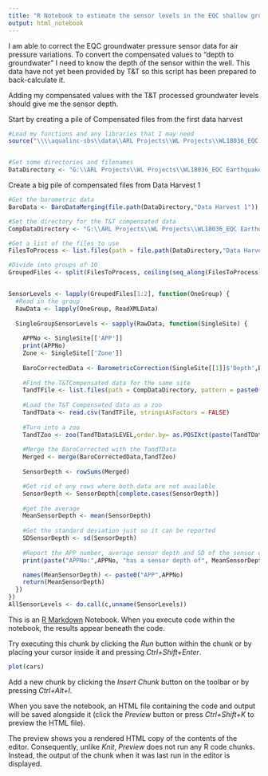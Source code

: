 ```yaml
---
title: "R Notebook to estimate the sensor levels in the EQC shallow groundwater network"
output: html_notebook
---
```


I am able to correct the EQC groundwater pressure sensor data for air pressure variations.
To convert the compensated values to "depth to groundwater" I need to know the depth of the sensor within the well.
This data have not yet been provided by T&T so this script has been prepared to back-calculate it.

Adding my compensated values with the T&T processed groundwater levels should give me the sensor depth.

Start by creating a pile of Compensated files from the first data harvest
```r
#Load my functions and any libraries that I may need
source("\\\\aqualinc-sbs\\data\\ARL Projects\\WL Projects\\WL18036_EQC Earthquake Commission\\R\\Auto-groundwater-data-processor\\GWProcessingFunctions.R")


#Set some directories and filenames
DataDirectory <- "G:\\ARL Projects\\WL Projects\\WL18036_EQC Earthquake Commission\\Data\\HighResolutionData\\FromT_T_January2019\\DH1 - DH4\\DH1-DH4 Raw"

```


Create a big pile of compensated files from Data Harvest 1
```r
#Get the barometric data
BaroData <- BaroDataMerging(file.path(DataDirectory,"Data Harvest 1"))

#Set the directory for the T&T compensated data
CompDataDirectory <- "G:\\ARL Projects\\WL Projects\\WL18036_EQC Earthquake Commission\\Data\\HighResolutionData\\Combined_Sept16_Sept18"

#Get a list of the files to use
FilesToProcess <- list.files(path = file.path(DataDirectory,"Data Harvest 1"), pattern = '[1-9][0-9,_]*\\.xle$', recursive = TRUE, full.names = TRUE)

#Divide into groups of 10
GroupedFiles <- split(FilesToProcess, ceiling(seq_along(FilesToProcess)/10))


SensorLevels <- lapply(GroupedFiles[1:2], function(OneGroup) {
  #Read in the group
  RawData <- lapply(OneGroup, ReadXMLData)
  
  SingleGroupSensorLevels <- sapply(RawData, function(SingleSite) {
    
    APPNo <- SingleSite[['APP']]
    print(APPNo)
    Zone <- SingleSite[['Zone']]
    
    BaroCorrectedData <- BarometricCorrection(SingleSite[[1]]$'Depth',BaroData[[Zone]])
    
    #Find the T&TCompensated data for the same site
    TandTFile <- list.files(path = CompDataDirectory, pattern = paste0("^APP",sprintf("%04d", APPNo),"_[0-9,-]*\\.csv$"), full.names = TRUE)
    
    #Load the T&T Compensated data as a zoo
    TandTData <- read.csv(TandTFile, stringsAsFactors = FALSE)
    
    #Turn into a zoo
    TandTZoo <- zoo(TandTData$LEVEL,order.by= as.POSIXct(paste(TandTData$Date,TandTData$Time),format="%d/%m/%Y %I:%M:%S %p",tz="Etc/GMT-12"))
    
    #Merge the BaroCorrected with the TandTData
    Merged <- merge(BaroCorrectedData,TandTZoo)
    
    SensorDepth <- rowSums(Merged)

    #Get rid of any rows where both data are not available
    SensorDepth <- SensorDepth[complete.cases(SensorDepth)]
    
    #get the average
    MeanSensorDepth <- mean(SensorDepth)
    
    #Get the standard deviation just so it can be reported
    SDSensorDepth <- sd(SensorDepth)
    
    #Report the APP number, average sensor depth and SD of the sensor depth
    print(paste("APPNo:",APPNo, "has a sensor depth of", MeanSensorDepth,"m with a standard deviation of",SDSensorDepth)  )

    names(MeanSensorDepth) <- paste0("APP",APPNo)
    return(MeanSensorDepth)
  })
})
AllSensorLevels <- do.call(c,unname(SensorLevels))
```



This is an [R Markdown](http://rmarkdown.rstudio.com) Notebook. When you execute code within the notebook, the results appear beneath the code. 

Try executing this chunk by clicking the *Run* button within the chunk or by placing your cursor inside it and pressing *Ctrl+Shift+Enter*. 

```r
plot(cars)
```

Add a new chunk by clicking the *Insert Chunk* button on the toolbar or by pressing *Ctrl+Alt+I*.

When you save the notebook, an HTML file containing the code and output will be saved alongside it (click the *Preview* button or press *Ctrl+Shift+K* to preview the HTML file).

The preview shows you a rendered HTML copy of the contents of the editor. Consequently, unlike *Knit*, *Preview* does not run any R code chunks. Instead, the output of the chunk when it was last run in the editor is displayed.

